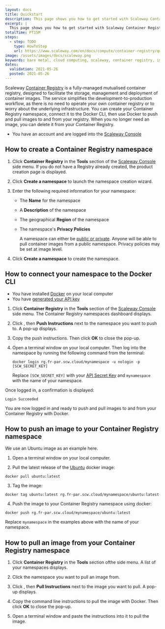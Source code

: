 ```yaml
---
layout: docs
title: Quickstart
description: This page shows you how to get started with Scaleway Container Registry.
excerpt: |
  This page shows you how to get started with Scaleway Container Registry.
totalTime: PT15M
steps:
  - step: TODO
    type: HowToStep
    url: https://www.scaleway.com/en/docs/compute/container-registry/quickstart
image: /assets/images/docs/scaleway.png
keywords: bare metal, cloud computing, scaleway, container registry, image, quickstart
dates:
  validation: 2021-05-26
  posted: 2021-05-26
---
```


Scaleway [Container Registry](/compute/container-registry/concepts/#container-registry) is a fully-managed mutualised container registry, designed to facilitate the storage, management and deployment of container images. The service simplifies the development-to-production workflow, as there is no need to operate your own container registry or to worry about the underlying infrastructure. You can create your Container Registry namespace, connect it to the Docker CLI, then use Docker to push and pull images to and from your registry. When you no longer need an image, you can delete it from your Container Registry.

<Message type="requirement">

  - You have an account and are logged into the [Scaleway Console](https://console.scaleway.com) 

</Message>

## How to create a Container Registry namespace

1. Click **Container Registry** in the **Tools** section of the [Scaleway Console](https://console.scaleway.com) side menu. If you do not have a Registry already created, the product creation page is displayed.

2. Click **Create a namespace** to launch the namespace creation wizard.

3. Enter the following required information for your namespace:
    * The **Name** for the namespace
    * A **Description** of the namespace 
    * The geographical **Region** of the namespace
    * The namespace's **Privacy Policies**

      <Message type="note">

      A namespace can either be [public or private](/compute/container-registry/concepts#namespace-privacy-policies). Anyone will be able to pull container images from a public namespace. Privacy policies may be set at image level.

      </Message>

4. Click **Create a namespace** to create the namespace.

## How to connect your namespace to the Docker CLI

<Message type="requirement">

- You have installed [Docker](https://www.docker.com/) on your local computer
- You have [generated your API key](/console/my-project/how-to/generate-api-key/)

</Message>

1. Click **Container Registry** in the **Tools** section of the [Scaleway Console](https://console.scaleway.com) side menu. The Container Registry namespaces dashboard displays.

2. Click <Icon name="more" />, then **Push Instructions** next to the namespace you want to push to. A pop-up displays.

3. Copy the push instructions. Then click **OK** to close the pop-up.

4. Open a terminal window on your local computer. Then log into the namespace by running the following command from the terminal:
    ```
    docker login rg.fr-par.scw.cloud/mynamespace -u nologin -p [SCW_SECRET_KEY]
    ```
    <Message type="important">

    Replace `[SCW_SECRET_KEY]` with your [API Secret Key](/console/my-project/how-to/generate-api-key/) and `mynamespace` with the name of your namespace.

    </Message>
    
  Once logged in, a confirmation is displayed:

  ```
  Login Succeeded
  ```

  You are now logged in and ready to push and pull images to and from your Container Registry with Docker.


## How to push an image to your Container Registry namespace

<Message type="note">

We use an Ubuntu image as an example here.

</Message>

1. Open a terminal window on your local computer. 

2. Pull the latest release of the [Ubuntu](https://hub.docker.com/_/ubuntu/) docker image:
  ```
  docker pull ubuntu:latest
  ```

3. Tag the image:
  ```
  docker tag ubuntu:latest rg.fr-par.scw.cloud/mynamespace/ubuntu:latest
  ```

4. Push the image to your Container Registry namespace using docker:
  ```
  docker push rg.fr-par.scw.cloud/mynamespace/ubuntu:latest
  ```

<Message type="important">

Replace `mynamespace` in the examples above with the name of your namespace.

</Message>


## How to pull an image from your Container Registry namespace

1. Click **Container Registry** in the **Tools** section ofthe side menu. A list of your namespaces displays.

2. Click the namespace you want to pull an image from.

3. Click <Icon name="more" />, then **Pull Instructions** next to the image you want to pull. A pop-up displays.

4. Copy the command line instructions to pull the image with Docker. Then click **OK** to close the pop-up.

5. Open a terminal window and paste the instructions into it to pull the image.

